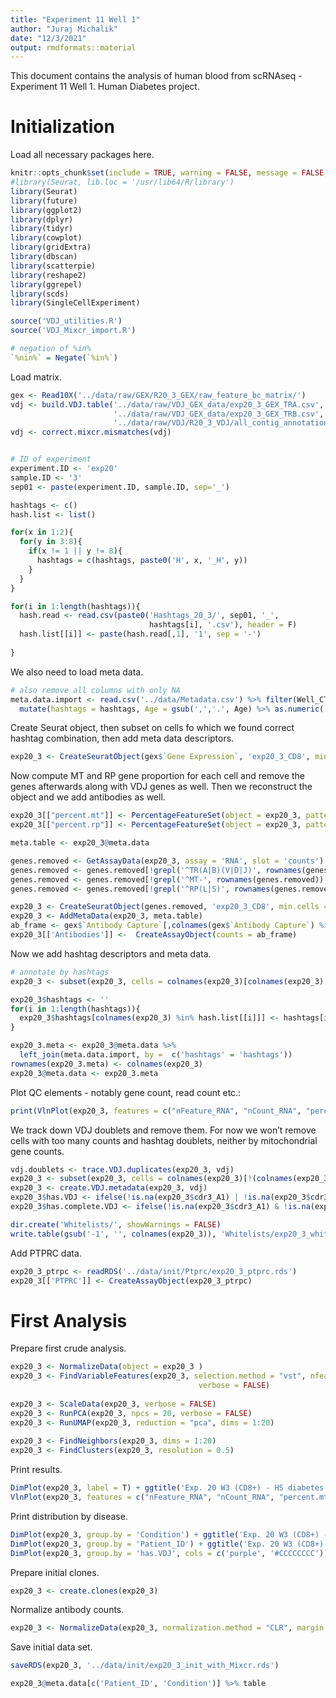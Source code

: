 ```yaml
---
title: "Experiment 11 Well 1"
author: "Juraj Michalik"
date: "12/3/2021"
output: rmdformats::material
---
```


This document contains the analysis of human blood from scRNAseq - Experiment 11 Well 1. Human Diabetes project.

# Initialization 

Load all necessary packages here.

```r
knitr::opts_chunk$set(include = TRUE, warning = FALSE, message = FALSE, error = TRUE, cache = TRUE)
#library(Seurat, lib.loc = '/usr/lib64/R/library')
library(Seurat)
library(future)
library(ggplot2)
library(dplyr)
library(tidyr)
library(cowplot)
library(gridExtra)
library(dbscan)
library(scatterpie)
library(reshape2)
library(ggrepel)
library(scds)
library(SingleCellExperiment)

source('VDJ_utilities.R')
source('VDJ_Mixcr_import.R')

# negation of %in% 
`%nin%` = Negate(`%in%`)
```

Load matrix.

```r
gex <- Read10X('../data/raw/GEX/R20_3_GEX/raw_feature_bc_matrix/')
vdj <- build.VDJ.table('../data/raw/VDJ_GEX_data/exp20_3_GEX_TRA.csv',
                       '../data/raw/VDJ_GEX_data/exp20_3_GEX_TRB.csv',
                       '../data/raw/VDJ/R20_3_VDJ/all_contig_annotations.csv')
vdj <- correct.mixcr.mismatches(vdj)


# ID of experiment
experiment.ID <- 'exp20'
sample.ID <- '3'
sep01 <- paste(experiment.ID, sample.ID, sep='_')

hashtags <- c()
hash.list <- list()

for(x in 1:2){
  for(y in 3:8){
    if(x != 1 || y != 8){
      hashtags = c(hashtags, paste0('H', x, '_H', y))
    }
  }
}

for(i in 1:length(hashtags)){
  hash.read <- read.csv(paste0('Hashtags_20_3/', sep01, '_',
                               hashtags[i], '.csv'), header = F)
  hash.list[[i]] <- paste(hash.read[,1], '1', sep = '-')
  
}
```

We also need to load meta data.

```r
# also remove all columns with only NA
meta.data.import <- read.csv('../data/Metadata.csv') %>% filter(Well_CT_ID == 'exp20_2_CD8') %>% select_if(~ !all(is.na(.) | . == '')) %>% 
  mutate(hashtags = hashtags, Age = gsub(',','.', Age) %>% as.numeric(.), Patient_ID = Mouse_ID) %>% dplyr::select(-Mouse_ID)
```

Create Seurat object, then subset on cells fo which we found correct hashtag combination, then add meta data descriptors.

```r
exp20_3 <- CreateSeuratObject(gex$`Gene Expression`, 'exp20_3_CD8', min.cells = 3, min.features = 200)
```

Now compute MT and RP gene proportion for each cell and remove the genes afterwards along with VDJ genes as well. Then we reconstruct the object and we add antibodies as well.

```r
exp20_3[["percent.mt"]] <- PercentageFeatureSet(object = exp20_3, pattern = "^MT-")
exp20_3[["percent.rp"]] <- PercentageFeatureSet(object = exp20_3, pattern = "^RP[S|L]")

meta.table <- exp20_3@meta.data

genes.removed <- GetAssayData(exp20_3, assay = 'RNA', slot = 'counts')
genes.removed <- genes.removed[!grepl('^TR(A|B)(V|D|J)', rownames(genes.removed)),]
genes.removed <- genes.removed[!grepl('^MT-', rownames(genes.removed)),]
genes.removed <- genes.removed[!grepl('^RP(L|S)', rownames(genes.removed)),]

exp20_3 <- CreateSeuratObject(genes.removed, 'exp20_3_CD8', min.cells = 3, min.features = 200)
exp20_3 <- AddMetaData(exp20_3, meta.table)
ab_frame <- gex$`Antibody Capture`[,colnames(gex$`Antibody Capture`) %in% colnames(exp20_3)]
exp20_3[['Antibodies']] <-  CreateAssayObject(counts = ab_frame)
```

Now we add hashtag descriptors and meta data.

```r
# annotate by hashtags
exp20_3 <- subset(exp20_3, cells = colnames(exp20_3)[colnames(exp20_3) %in% unlist(hash.list)])

exp20_3$hashtags <- ''
for(i in 1:length(hashtags)){
  exp20_3$hashtags[colnames(exp20_3) %in% hash.list[[i]]] <- hashtags[i]
}

exp20_3.meta <- exp20_3@meta.data %>%
  left_join(meta.data.import, by =  c('hashtags' = 'hashtags'))
rownames(exp20_3.meta) <- colnames(exp20_3)
exp20_3@meta.data <- exp20_3.meta
```

Plot QC elements - notably gene count, read count etc.:

```r
print(VlnPlot(exp20_3, features = c("nFeature_RNA", "nCount_RNA", "percent.mt", "percent.rp"), ncol = 4, pt.size = 0))
```

We track down VDJ doublets and remove them. For now we won't remove cells with too many counts and hashtag doublets, neither by mitochondrial gene counts.

```r
vdj.doublets <- trace.VDJ.duplicates(exp20_3, vdj)
exp20_3 <- subset(exp20_3, cells = colnames(exp20_3)[!(colnames(exp20_3) %in% vdj.doublets)])
exp20_3 <- create.VDJ.metadata(exp20_3, vdj)
exp20_3$has.VDJ <- ifelse(!is.na(exp20_3$cdr3_A1) | !is.na(exp20_3$cdr3_B), 'VDJ found', 'VDJ not found')
exp20_3$has.complete.VDJ <- ifelse(!is.na(exp20_3$cdr3_A1) & !is.na(exp20_3$cdr3_B), 'Complete VDJ found', 'Complete VDJ not found')
```

```r
dir.create('Whitelists/', showWarnings = FALSE)
write.table(gsub('-1', '', colnames(exp20_3)), 'Whitelists/exp20_3_whitelist.csv', quote = F, row.names = F, col.names = F)
```

Add PTPRC data.

```r
exp20_3_ptrpc <- readRDS('../data/init/Ptprc/exp20_3_ptprc.rds')
exp20_3[['PTPRC']] <- CreateAssayObject(exp20_3_ptrpc)
```

# First Analysis

Prepare first crude analysis.

```r
exp20_3 <- NormalizeData(object = exp20_3 )
exp20_3 <- FindVariableFeatures(exp20_3, selection.method = "vst", nfeatures = 1000, 
                                          verbose = FALSE)
  
exp20_3 <- ScaleData(exp20_3, verbose = FALSE)
exp20_3 <- RunPCA(exp20_3, npcs = 20, verbose = FALSE)
exp20_3 <- RunUMAP(exp20_3, reduction = "pca", dims = 1:20)
  
exp20_3 <- FindNeighbors(exp20_3, dims = 1:20)
exp20_3 <- FindClusters(exp20_3, resolution = 0.5)
```

Print results.

```r
DimPlot(exp20_3, label = T) + ggtitle('Exp. 20 W3 (CD8+) - HS diabetes project CD8 T cells')
VlnPlot(exp20_3, features = c("nFeature_RNA", "nCount_RNA", "percent.mt", "percent.rp"), ncol = 4, pt.size = 0)
```

Print distribution by disease.

```r
DimPlot(exp20_3, group.by = 'Condition') + ggtitle('Exp. 20 W3 (CD8+) - HS diabetes project CD8 T cells - Condition')
DimPlot(exp20_3, group.by = 'Patient_ID') + ggtitle('Exp. 20 W3 (CD8+) - HS diabetes project CD8 T cells - Sample')
DimPlot(exp20_3, group.by = 'has.VDJ', cols = c('purple', '#CCCCCCCC')) + ggtitle('Exp. 20 W3 (CD8+) - HS diabetes project CD8 T cells - VDJ')
```

Prepare initial clones.

```r
exp20_3 <- create.clones(exp20_3)
```

Normalize antibody counts.

```r
exp20_3 <- NormalizeData(exp20_3, normalization.method = "CLR", margin = 2, assay = "Antibodies")
```

Save initial data set.

```r
saveRDS(exp20_3, '../data/init/exp20_3_init_with_Mixcr.rds')
```

```r
exp20_3@meta.data[c('Patient_ID', 'Condition')] %>% table
```